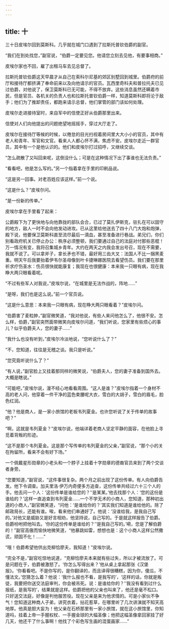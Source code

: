 ```yaml
---
---
---
```

title: 十
---



三十日皮埃尔回到莫斯科。几乎就在城门口遇到了拉斯托普钦伯爵的副官。

“我们在到处找您，”副官说，“伯爵一定要见您。他请您立刻去见他，有要事相商。”

皮埃尔家也不回，雇了出租马车去见总督了。

拉斯托普钦伯爵这天早晨才从自己在索科尔尼基的郊区别墅回到城里。伯爵府的前厅和接待厅都挤满了奉命前来以及向他请示的官员。瓦西里奇科夫和普拉托夫已见过伯爵，对他说了，保卫莫斯科已无可能，不得不放弃。这些消息虽然还瞒着市民，但是官员、各机关的负责人也和拉斯托普钦伯爵一样，知道莫斯科即将沦于敌手；他们为了推卸责任，都跑来请示总督，他们掌管的部门该如何处理。

皮埃尔走进接待室时，来自军中的信使正好从伯爵那里出来。

信使对人们向他提出的问题绝望地摇摇手，穿过大厅走了。

皮埃尔在接待厅等候的时候，以倦怠的目光扫视着房间里大大小小的官员，其中有老人和青年、军官和文官。看来人人都心怀不满，焦虑不安。皮埃尔走近一群官员，其中有一个是他认识的。他们和皮埃尔打过招呼，又继续交谈。

“怎么疏散了又叫回来呢，这倒没什么；可是在这种情况下出了事谁也无法负责。”

“看看吧，他是怎么写的。”另一个指着拿在手里的印刷品说。

“这是另一回事。对老百姓应该这样。”前一个说。

“这是什么？”皮埃尔问。

“是一份新的传单。”

皮埃尔拿在手里看了起来：

公爵殿下为了更快地与向他靠拢的部队会合，已过了莫扎伊斯克，驻扎在可以固守的地方，敌人一时不会向他发动进攻。已从这里给他送去了四十八门大炮和炮弹，殿下说，他要保卫莫斯科直至流尽最后一滴血，甚至准备进行巷战。弟兄们，你们别看政府机关已停止办公：秩序必须整顿，我们要通过自己的法庭对付那些恶棍！万一情况有变，我将召集城乡青年。大约在两天之内我会发出号召，现在不需要，我就不说了。可以拿斧子，拿长矛也不错，最好用三齿大叉：法国人不比一捆黑麦重。明天午后我要抬着伊韦尔圣母像到叶卡捷琳娜医院去看望伤员。我们要在那里祈求疗伤圣水：伤员很快就能康复；我现在也很健康：本来我一只眼有病，现在我睁大两只眼看着呢。

“不过有些军人对我说，”皮埃尔说，“在城里是无法作战的，阵地……”

“是呀，我们也是这么说。”前一个官员说。

“这是什么意思：本来我一只眼有病，现在睁大两只眼看着？”皮埃尔问。

“伯爵害了麦粒肿，”副官微笑道，“我对他说，有些人来问他怎么了，他很不安。怎么样，伯爵，”副官突然面带微笑向皮埃尔问道，“我们听说，您家里有些烦心的事儿？似乎伯爵夫人，您的妻子……”

“我什么也没有听到，”皮埃尔冷淡地说，“您听说什么了？”

“不，您知道，往往是无稽之谈。我只是听说。”

“您究竟听说什么了？”

“有人说，”副官脸上又挂着那同样的微笑说，“伯爵夫人，您的妻子准备到国外去。大概是瞎说。”

“可能吧，”皮埃尔说，漫不经心地看看周围。“这人是谁？”皮埃尔指着一个身材不高的老人问，他穿着一件干净的蓝色束腰呢大衣，雪白的大胡子，雪白的眉毛，脸色红润。

“他？他是商人，是一家小旅馆的老板韦列夏金。也许您听说了关于传单的故事吧？”

“啊，这就是韦列夏金？”皮埃尔说，他端详着老商人坚定平静的面容，在他脸上寻觅着背叛的形迹。

“这不是那个韦列夏金。这是那个写传单的韦列夏金的父亲，”副官说，“那个小的关在拘留所，看来不会有好下场。”

一个佩戴星形勋章的小老头和一个脖子上挂着十字勋章的德裔官员来到了两个交谈者身旁。

“您要知道，”副官说，“这件事很复杂。两个月之前出现了这份传单。有人向伯爵告发。他下令调查。加夫里洛·伊万内奇便多方追查，这份传单共经过六十三个人的手。他去问一个人：‘这份传单是谁给您的？’‘是某某。’他去找那个人：‘您的这份是谁给的？’这样一直追查到韦列夏金……一个不学无术的小商人，您知道，那种初出道的小商人，”副官微笑道，“问他：‘是谁给你的？’其实我们知道是谁给他的。除了邮政局长，还能有谁。唉，看来他们串通好了。他说：‘没谁给我，是我自己写的。’对他又是威胁又是好言相劝，他坚持说，自己写的。于是就这样报告了伯爵。伯爵吩咐把他叫去。‘你的这份传单是谁给的？’‘是我自己写的。’嗬，您是了解伯爵的！”副官高傲而愉快地微笑道，“他暴跳如雷，想想也是：这个小商人这样公然撒谎，顽固不化！……”

“哦！伯爵希望他供出克柳恰廖夫，我知道！”皮埃尔说。

“完全不是，”副官吃惊地说道，“克柳恰廖夫本来就有些过失，所以才被流放了。可是问题在于，伯爵被激怒了。‘你怎么写得出来？’他从桌上拿起那张《汉堡报》。‘你看看吧。不是你写的，是你翻译的，而且译得很糟糕，因为你，傻瓜，不懂法文。’您猜怎么着？他说：‘我什么报也不看，是我写的’，‘这样的话，你就是叛徒，我要把你送交法庭审判，你会被吊死。说：是谁给你的？’‘我没有看到过什么报纸，是我写的’，结果就是这样。伯爵把他的父亲也叫来了，他还是毫不松口。只好送交法庭，好像是判他服苦役。现在父亲是来为他求情的。可是小家伙不争气！您知道这种商人子弟，讲究衣着，拈花惹草，在哪里听了几次讲演就不知天高地厚。他真是胆大妄为！他父亲在石桥那里有一家小旅馆，就在这小旅馆里，你知道吗，挂着上帝一手握权杖、一手握金球的大幅圣像；他把这幅圣像拿回家挂了好几天，他还干了什么事啊！他找了个彩色写生画的混蛋画家……”